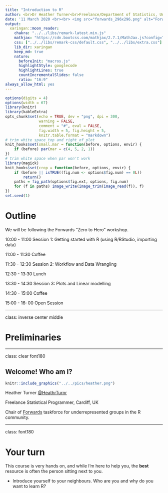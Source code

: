 ```yaml
---
title: "Introduction to R"
author: <br>Dr Heather Turner<br>Freelance/Department of Statistics, University of Warwick, UK<br><br>
date: '11 March 2020 <br><br> <img src="forwards_296x296.png" alt="Forwards logo" width="100" style="padding-right:50px"> <img src="africar.png" alt="AfricaR logo" width="100" style="padding-right:50px"> <img src="whyr.png" alt="WhyR? logo" width="100"> <br><br> `r icon::fa("twitter")` [HeathrTurnr](https://twitter.com/heathrturnr)'
output:
  xaringan::moon_reader:
    chakra: "../../libs/remark-latest.min.js"    
    mathjax: "https://cdn.bootcss.com/mathjax/2.7.1/MathJax.js?config=TeX-MML-AM_HTMLorMML"
    css: ["../../libs/remark-css/default.css", "../../libs/extra.css"]
    lib_dir: xaringan
    keep_md: true
    nature:
      beforeInit: "macros.js"
      highlightStyle: googlecode
      highlightLines: true
      countIncrementalSlides: false
      ratio: "16:9"
always_allow_html: yes      
---
```



```r
options(digits = 4)
options(width = 67)
library(knitr)
library(kableExtra)
opts_chunk$set(echo = TRUE, dev = "png", dpi = 300,
               warning = FALSE,
               comment = "#", eval = FALSE, 
               fig.width = 5, fig.height = 5, 
               knitr.table.format = "markdown")
# trim white space top and right of plot
knit_hooks$set(small.mar = function(before, options, envir) {
    if (before) par(mar = c(4, 5, 2, 1))
})
# trim white space when par won't work
library(magick)
knit_hooks$set(crop = function(before, options, envir) {
    if (before || isTRUE((fig.num <- options$fig.num) == 0L))
        return()
    paths = fig_path(options$fig.ext, options, fig.num)
    for (f in paths) image_write(image_trim(image_read(f)), f)
})
set.seed(1)
```

# Outline
 
We will be following the Forwards "Zero to Hero" workshop.

10:00 - 11:00 Session 1: Getting started with R (using R/RStudio, importing data)

11:00 - 11:30 Coffee

11:30 - 12:30  Session 2: Workflow and Data Wrangling

12:30 - 13:30 Lunch

13:30 - 14:30 Session 3: Plots and Linear modelling

14:30 - 15:00 Coffee

15:00 - 16: 00 Open Session

---

class: inverse center middle

# Preliminaries

---

class: clear font180

## Welcome! Who am I?

```r
knitr::include_graphics("../../pics/heather.png")
```

Heather Turner [@HeathrTurnr](https://twitter.com/HeathrTurnr)

Freelance Statistical Programmer, Cardiff, UK

Chair of [Forwards](https://forwards.github.io/) taskforce for underrepresented groups in the R community.

---

class: font180

# Your turn

This course is very hands on, and while I'm here to help you, the **best** 
resource is often the person sitting next to you.

- Introduce yourself to your neighbours. Who are you and why do you want to 
learn R?
